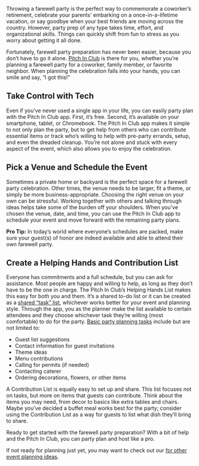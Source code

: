 <BlogImage  />
<BlogInfo  />

Throwing a farewell party is the perfect way to commemorate a coworker’s retirement, celebrate your 
parents’ embarking on a once-in-a-lifetime vacation, or say goodbye when your best friends are moving 
across the country. However, party prep of any type takes time, effort, and organizational skills. 
Things can quickly shift from fun to stress as you worry about getting it all done.

Fortunately, farewell party preparation has never been easier, because you don’t have to go it alone. 
[Pitch In Club](https://pitchinclub.com)
is there for you, whether you’re planning a farewell party for a coworker, family member, or favorite 
neighbor. When planning the celebration falls into your hands, you can smile and say, “I got this!” 

<MobileAd />

## Take Control with Tech

Even if you’ve never used a single app in your life, you can easily party plan with the Pitch In Club app. 
First, it’s free. Second, it’s available on your smartphone, tablet, or Chromebook. The Pitch In Club app 
makes it simple to not only plan the party, but to get help from others who can contribute essential items 
or track who’s willing to help with pre-party errands, setup, and even the dreaded cleanup. You’re not 
alone and stuck with every aspect of the event, which also allows you to enjoy the celebration. 

<DesktopAdHoriz />

## Pick a Venue and Schedule the Event

Sometimes a private home or backyard is the perfect space for a farewell party celebration. Other times, 
the venue needs to be larger, fit a theme, or simply be more business-appropriate. Choosing the right 
venue on your own can be stressful. Working together with others and talking through ideas helps take 
some of the burden off your shoulders. When you’ve chosen the venue, date, and time, you can use the 
Pitch In Club app to schedule your event and move forward with the remaining party plans.

**Pro Tip:** In today’s world where everyone’s 
schedules are packed, make sure your guest(s) of honor are indeed available and able to attend 
their own farewell party. 

<MobileAd />
<DesktopAdHoriz />

## Create a Helping Hands and Contribution List

Everyone has commitments and a full schedule, but you can ask for assistance. Most people are happy and 
willing to help, as long as they don’t have to be the one in charge. The Pitch In Club’s Helping Hands 
List makes this easy for both you and them. It’s a shared to-do list or it can be created as a 
[shared “task” list](https://pitchinclub.com/blog/need-a-shared-task-list),
whichever works better for your event and planning style. Through the app, you as the planner make the 
list available to certain attendees and they choose whichever task they’re willing (most comfortable) 
to do for the party. 
[Basic party planning tasks](https://pitchinclub.com/blog/six-tips-for-completing-event-planning-checklist)
include but are not limited to:

- Guest list suggestions
- Contact information for guest invitations
- Theme ideas
- Menu contributions
- Calling for permits (if needed)
- Contacting caterer
- Ordering decorations, flowers, or other items

A Contribution List is equally easy to set up and share. This list focuses not on tasks, but more on items 
that guests can contribute. Think about the items you may need, from decor to basics like extra tables and 
chairs. Maybe you’ve decided a buffet meal works best for the party; consider using the Contribution List 
as a way for guests to list what dish they’ll bring to share.

Ready to get started with the farewell party preparation? With a bit of help and the Pitch In Club, you can 
party plan and host like a pro.

If not ready for planning just yet, you may want to check out our
[for other event planning ideas](https://pitchinclub/blog/page/1).

<MobileAdSquare />
<MobileAd />

<DesktopAdSquare />